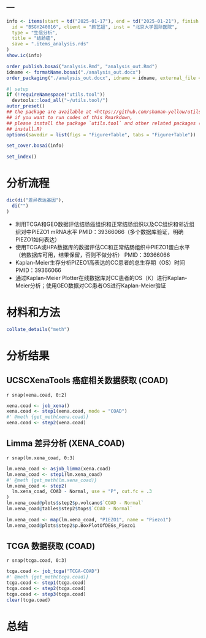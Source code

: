 ---
---

```r
info <- items(start = td("2025-01-17"), end = td("2025-01-21"), finish = td("2025-02-13"),
  id = "BSGY240816", client = "颜艺超", inst = "北京大学国际医院",
  type = "生信分析",
  title = "结肠癌",
  save = ".items_analysis.rds"
)
show.ic(info)

order_publish.bosai("analysis.Rmd", "analysis_out.Rmd")
idname <- formatName.bosai("./analysis_out.docx")
order_packaging("./analysis_out.docx", idname = idname, external_file = NULL)
```

```r
#| setup
if (!requireNamespace("utils.tool"))
  devtools::load_all("~/utils.tool/")
autor_preset()
## the package are available at <https://github.com/shaman-yellow/utils.tool>
## if you want to run codes of this Rmarkdown,
## please install the package `utils.tool` and other related packages (run
## install.R)
options(savedir = list(figs = "Figure+Table", tabs = "Figure+Table"))
```

```r
set_cover.bosai(info)
```

```r
set_index()
```

# 分析流程 {#abstract}

```r
dic(di("差异表达基因"),
  di("")
)

```

- 利用TCGA和GEO数据评估结肠癌组织和正常结肠组织以及CC组织和邻近组织对中PIEZO1 mRNA水平 PMID：39366066（多个数据库验证，明确PIEZO1如何表达）
- 使用TCGA或HPA数据库的数据评估CC和正常结肠组织中PIEZO1蛋白水平（若数据库可用，结果保留，否则不做分析） PMID：39366066
- Kaplan-Meier生存分析PIZEO1高表达的CC患者的总生存期（OS）时间 PMID：39366066
- 通过Kaplan-Meier Plotter在线数据库对CC患者的OS（K）进行Kaplan-Meier分析；使用GEO数据对CC患者OS进行Kaplan-Meier验证

# 材料和方法 {#introduction}

```r
collate_details("meth")
```

# 分析结果 {#workflow}

## UCSCXenaTools 癌症相关数据获取 (COAD)

`r snap(xena.coad, 0:2)`

```r
xena.coad <- job_xena()
xena.coad <- step1(xena.coad, mode = "COAD")
#' @meth {get_meth(xena.coad)}
xena.coad <- step2(xena.coad)
```

## Limma 差异分析 (XENA_COAD)

`r snap(lm.xena_coad, 0:3)`

```r
lm.xena_coad <- asjob_limma(xena.coad)
lm.xena_coad <- step1(lm.xena_coad)
#' @meth {get_meth(lm.xena_coad)}
lm.xena_coad <- step2(
  lm.xena_coad, COAD - Normal, use = "P", cut.fc = .3
)
lm.xena_coad@plots$step2$p.volcano$`COAD - Normal`
lm.xena_coad@tables$step2$tops$`COAD - Normal`

lm.xena_coad <- map(lm.xena_coad, "PIEZO1", name = "Piezo1")
lm.xena_coad@plots$step2$p.BoxPlotOfDEGs_Piezo1
```

## TCGA 数据获取 (COAD)

`r snap(tcga.coad, 0:3)`

```r
tcga.coad <- job_tcga("TCGA-COAD")
#' @meth {get_meth(tcga.coad)}
tcga.coad <- step1(tcga.coad)
tcga.coad <- step2(tcga.coad)
tcga.coad <- step3(tcga.coad)
clear(tcga.coad)
```


# 总结 {#conclusion}

